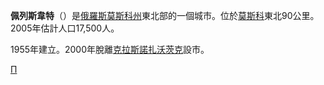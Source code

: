 {{coord|56|25|N|38|11|E|display=title}}
'''佩列斯韋特'''（{{lang-ru|Пересве́т}}）是[[俄羅斯|俄羅斯]][[莫斯科州|莫斯科州]]東北部的一個城市。位於[[莫斯科|莫斯科]]東北90公里。2005年估計人口17,500人。

1955年建立。2000年脫離[[克拉斯諾扎沃茨克|克拉斯諾扎沃茨克]]設市。

{{Cities and towns in Moscow Oblast}}

[[Category:莫斯科州城市|П]]